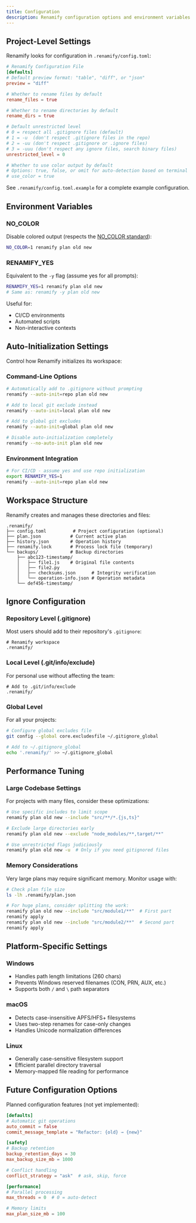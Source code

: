 ```yaml
---
title: Configuration
description: Renamify configuration options and environment variables
---
```


## Project-Level Settings

Renamify looks for configuration in `.renamify/config.toml`:

```toml
# Renamify Configuration File
[defaults]
# Default preview format: "table", "diff", or "json"
preview = "diff"

# Whether to rename files by default
rename_files = true

# Whether to rename directories by default
rename_dirs = true

# Default unrestricted level
# 0 = respect all .gitignore files (default)
# 1 = -u  (don't respect .gitignore files in the repo) 
# 2 = -uu (don't respect .gitignore or .ignore files)
# 3 = -uuu (don't respect any ignore files, search binary files)
unrestricted_level = 0

# Whether to use color output by default
# Options: true, false, or omit for auto-detection based on terminal
# use_color = true
```

See `.renamify/config.toml.example` for a complete example configuration.

## Environment Variables

### NO_COLOR
Disable colored output (respects the [NO_COLOR standard](https://no-color.org/)):

```bash
NO_COLOR=1 renamify plan old new
```

### RENAMIFY_YES
Equivalent to the `-y` flag (assume yes for all prompts):

```bash
RENAMIFY_YES=1 renamify plan old new
# Same as: renamify -y plan old new
```

Useful for:
- CI/CD environments
- Automated scripts  
- Non-interactive contexts

## Auto-Initialization Settings

Control how Renamify initializes its workspace:

### Command-Line Options
```bash
# Automatically add to .gitignore without prompting
renamify --auto-init=repo plan old new

# Add to local git exclude instead
renamify --auto-init=local plan old new

# Add to global git excludes
renamify --auto-init=global plan old new

# Disable auto-initialization completely
renamify --no-auto-init plan old new
```

### Environment Integration
```bash
# For CI/CD - assume yes and use repo initialization
export RENAMIFY_YES=1
renamify --auto-init=repo plan old new
```

## Workspace Structure

Renamify creates and manages these directories and files:

```
.renamify/
├── config.toml          # Project configuration (optional)
├── plan.json           # Current active plan
├── history.json        # Operation history
├── renamify.lock       # Process lock file (temporary)
└── backups/            # Backup directories
    ├── abc123-timestamp/
    │   ├── file1.js    # Original file contents
    │   ├── file2.py
    │   ├── checksums.json      # Integrity verification
    │   └── operation-info.json # Operation metadata
    └── def456-timestamp/
```

## Ignore Configuration

### Repository Level (.gitignore)
Most users should add to their repository's `.gitignore`:

```
# Renamify workspace
.renamify/
```

### Local Level (.git/info/exclude)
For personal use without affecting the team:

```
# Add to .git/info/exclude
.renamify/
```

### Global Level
For all your projects:

```bash
# Configure global excludes file
git config --global core.excludesfile ~/.gitignore_global

# Add to ~/.gitignore_global
echo '.renamify/' >> ~/.gitignore_global
```

## Performance Tuning

### Large Codebase Settings

For projects with many files, consider these optimizations:

```bash
# Use specific includes to limit scope
renamify plan old new --include "src/**/*.{js,ts}"

# Exclude large directories early
renamify plan old new --exclude "node_modules/**,target/**"

# Use unrestricted flags judiciously
renamify plan old new -u  # Only if you need gitignored files
```

### Memory Considerations

Very large plans may require significant memory. Monitor usage with:

```bash
# Check plan file size
ls -lh .renamify/plan.json

# For huge plans, consider splitting the work:
renamify plan old new --include "src/module1/**"  # First part
renamify apply
renamify plan old new --include "src/module2/**"  # Second part  
renamify apply
```

## Platform-Specific Settings

### Windows
- Handles path length limitations (260 chars)
- Prevents Windows reserved filenames (CON, PRN, AUX, etc.)
- Supports both `/` and `\` path separators

### macOS
- Detects case-insensitive APFS/HFS+ filesystems
- Uses two-step renames for case-only changes
- Handles Unicode normalization differences

### Linux
- Generally case-sensitive filesystem support
- Efficient parallel directory traversal
- Memory-mapped file reading for performance

## Future Configuration Options

Planned configuration features (not yet implemented):

```toml
[defaults]
# Automatic git operations
auto_commit = false
commit_message_template = "Refactor: {old} → {new}"

[safety]
# Backup retention
backup_retention_days = 30
max_backup_size_mb = 1000

# Conflict handling
conflict_strategy = "ask"  # ask, skip, force

[performance] 
# Parallel processing
max_threads = 0  # 0 = auto-detect

# Memory limits
max_plan_size_mb = 100
```
